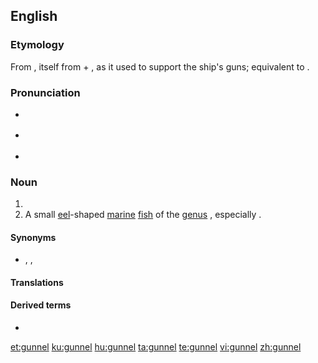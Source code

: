 {{also|Gunnel}}
==English==

===Etymology===
From {{etyl|enm|en}} {{m|enm|gonnewalle}}, itself from {{m|enm|gonne||gun}} + {{m|enm|wale}}, as it used to support the ship's guns; equivalent to {{compound|gun|wale|lang=en}}.

===Pronunciation===
* {{a|UK}} {{IPA|/‘ɡʌnəl/|lang=en}}
* {{a|US}} {{IPA|/‘ɡʌnl/|lang=en}}
* {{rhymes|ʌnəl|lang=en}}

===Noun===
{{en-noun}}

# {{alternative spelling of|gunwale|lang=en}}
# A small [[eel]]-shaped [[marine]] [[fish]] of the [[genus]] {{taxlink|Muraenoides|genus|noshow=1}}, especially {{taxlink|Muraaenoides gunnellus|species|noshow=1}}.

====Synonyms====
* {{sense|eel-shaped fish}} {{l|en|gunnel fish}}, {{l|en|butterfish}}, {{l|en|rock eel}}

====Translations====
{{trans-see|gunwale}}

====Derived terms====
* {{l|en|to the gunnels}}

[[et:gunnel]]
[[ku:gunnel]]
[[hu:gunnel]]
[[ta:gunnel]]
[[te:gunnel]]
[[vi:gunnel]]
[[zh:gunnel]]